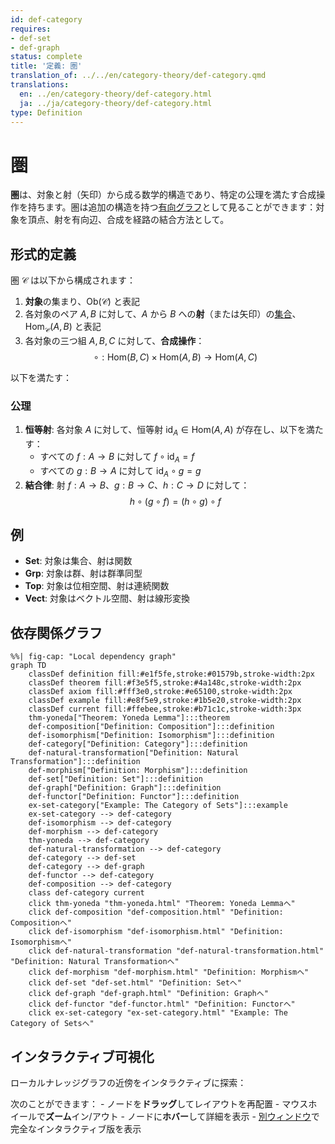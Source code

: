 ```yaml
---
id: def-category
requires:
- def-set
- def-graph
status: complete
title: '定義: 圏'
translation_of: ../../en/category-theory/def-category.qmd
translations:
  en: ../en/category-theory/def-category.html
  ja: ../ja/category-theory/def-category.html
type: Definition
---
```


# 圏 {#def-category}

**圏**は、対象と射（矢印）から成る数学的構造であり、特定の公理を満たす合成操作を持ちます。圏は追加の構造を持つ[有向グラフ](../combinatorics/def-graph.qmd)として見ることができます：対象を頂点、射を有向辺、合成を経路の結合方法として。

## 形式的定義

圏 $\mathcal{C}$ は以下から構成されます：

1. **対象**の集まり、$\text{Ob}(\mathcal{C})$ と表記
2. 各対象のペア $A, B$ に対して、$A$ から $B$ への**射**（または矢印）の[集合](../logic-set-theory/def-set.qmd)、$\text{Hom}_{\mathcal{C}}(A, B)$ と表記
3. 各対象の三つ組 $A, B, C$ に対して、**合成操作**：
   $$\circ: \text{Hom}(B, C) \times \text{Hom}(A, B) \to \text{Hom}(A, C)$$

以下を満たす：

### 公理

1. **恒等射**: 各対象 $A$ に対して、恒等射 $\text{id}_A \in \text{Hom}(A, A)$ が存在し、以下を満たす：
   - すべての $f: A \to B$ に対して $f \circ \text{id}_A = f$
   - すべての $g: B \to A$ に対して $\text{id}_A \circ g = g$

2. **結合律**: 射 $f: A \to B$、$g: B \to C$、$h: C \to D$ に対して：
   $$h \circ (g \circ f) = (h \circ g) \circ f$$

## 例

- **Set**: 対象は集合、射は関数
- **Grp**: 対象は群、射は群準同型
- **Top**: 対象は位相空間、射は連続関数
- **Vect**: 対象はベクトル空間、射は線形変換

## 依存関係グラフ

```mermaid
%%| fig-cap: "Local dependency graph"
graph TD
    classDef definition fill:#e1f5fe,stroke:#01579b,stroke-width:2px
    classDef theorem fill:#f3e5f5,stroke:#4a148c,stroke-width:2px
    classDef axiom fill:#fff3e0,stroke:#e65100,stroke-width:2px
    classDef example fill:#e8f5e9,stroke:#1b5e20,stroke-width:2px
    classDef current fill:#ffebee,stroke:#b71c1c,stroke-width:3px
    thm-yoneda["Theorem: Yoneda Lemma"]:::theorem
    def-composition["Definition: Composition"]:::definition
    def-isomorphism["Definition: Isomorphism"]:::definition
    def-category["Definition: Category"]:::definition
    def-natural-transformation["Definition: Natural Transformation"]:::definition
    def-morphism["Definition: Morphism"]:::definition
    def-set["Definition: Set"]:::definition
    def-graph["Definition: Graph"]:::definition
    def-functor["Definition: Functor"]:::definition
    ex-set-category["Example: The Category of Sets"]:::example
    ex-set-category --> def-category
    def-isomorphism --> def-category
    def-morphism --> def-category
    thm-yoneda --> def-category
    def-natural-transformation --> def-category
    def-category --> def-set
    def-category --> def-graph
    def-functor --> def-category
    def-composition --> def-category
    class def-category current
    click thm-yoneda "thm-yoneda.html" "Theorem: Yoneda Lemmaへ"
    click def-composition "def-composition.html" "Definition: Compositionへ"
    click def-isomorphism "def-isomorphism.html" "Definition: Isomorphismへ"
    click def-natural-transformation "def-natural-transformation.html" "Definition: Natural Transformationへ"
    click def-morphism "def-morphism.html" "Definition: Morphismへ"
    click def-set "def-set.html" "Definition: Setへ"
    click def-graph "def-graph.html" "Definition: Graphへ"
    click def-functor "def-functor.html" "Definition: Functorへ"
    click ex-set-category "ex-set-category.html" "Example: The Category of Setsへ"
```

## インタラクティブ可視化

ローカルナレッジグラフの近傍をインタラクティブに探索：

::: {.graph-viz data-id="def-category" data-width="700" data-height="500"}
:::

次のことができます：
- ノードを**ドラッグ**してレイアウトを再配置
- マウスホイールで**ズーム**イン/アウト
- ノードに**ホバー**して詳細を表示
- [別ウィンドウ](../../output/interactive/def-category.html){target="_blank"}で完全なインタラクティブ版を表示
